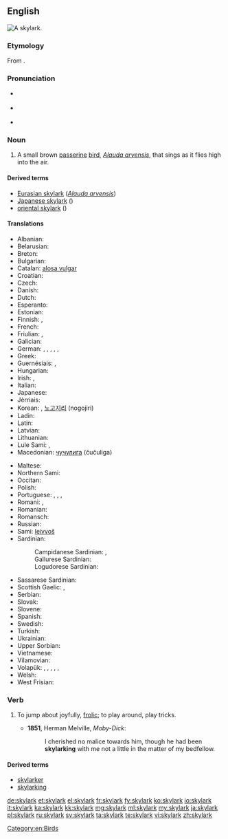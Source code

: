 ==English==
{{wikipedia}}
[[File:Skylark 2, Lake District, England - June 2009.jpg|thumb|A '''skylark'''.]]
{{wikispecies|Alauda arvensis}}

===Etymology===
From {{compound|sky|lark}}.

===Pronunciation===
* {{a|UK}} {{IPA|/ˈskʌɪ.lɑːk/}}
* {{a|US}} {{IPA|/ˈskaɪ.lɑɹk/}}
* {{audio|En-us-skylark.ogg|Audio (US)|lang=en}}

===Noun===
{{en-noun}}

# A small brown [[passerine]] [[bird]], ''[[Alauda arvensis]]'', that sings as it flies high into the air.

====Derived terms====
* [[Eurasian skylark]] (''[[Alauda arvensis]]'')
* [[Japanese skylark]] ({{taxlink|Alauda japonica|species|noshow=1}})
* [[oriental skylark]] ({{taxlink|Alauda gulgula|species|noshow=1}})

====Translations====
{{trans-top|small brown passerine bird}}
* Albanian: {{t|sq|lauresha}}
* Belarusian: {{t|be|жаваранак|m}}
* Breton: {{t|br|alc'hweder sant Pęr}}
* Bulgarian: {{t+|bg|чучулига|f|tr=čučuliga}}
* Catalan: [[alosa|alosa vulgar]]
* Croatian: {{t|sh|poljska ševa|f}}
* Czech: {{t|cs|skřivan polní}}
* Danish: {{t|da|sanglærke|c}}
* Dutch: {{t|nl|veldleeuwerik|m}}
* Esperanto: {{t|eo|alaŭdo}}
* Estonian: {{t|et|pőldlőoke}}
* Finnish: {{t+|fi|kiuru}}, {{t+|fi|leivo}}
* French: {{t+|fr|alouette des champs|f}}
* Friulian: {{t|fur|lodule}}, {{t|fur|odule}}
* Galician: {{t|gl|laverca|f}}
* German: {{qualifier|♂♀}} {{t+|de|Feldlerche|f}}, {{qualifier|♂}} {{t|de|Feldlerchenmännchen|n}}, {{qualifier|♀}} {{t|de|Feldlerchenweibchen|n}}, {{qualifier|♂♀}} {{t+|de|Lerche|f}}, {{qualifier|♂}} {{t|de|Lerchenmännchen|n}}, {{qualifier|♀}} {{t|de|Lerchenweibchen|n}}
* Greek: {{t+|el|σταρήθρα|f}}
* Guernésiais: {{t|roa-grn|alouaette|m}}, {{t|roa-grn|alout'raesse|f}}
* Hungarian: {{t|hu|mezei pacsirta}}
* Irish: {{t|ga|fuiseog|f}}, {{t|ga|circín starraiceach|m}}
* Italian: {{t+|it|allodola|f}}
* Japanese: {{t|ja|雲雀|tr=hibari}}
* Jèrriais: {{t|roa-jer|alouette|f}}
* Korean: {{t|ko|종다리|tr=jongdari}}, [[노고지리]] (nogojiri) {{qualifier|obsolete}}
* Ladin: {{t|lld|lodola}}
* Latin: {{t|la|alauda|f}}
* Latvian: {{t|lv|lauku cīrulis}}
* Lithuanian: {{t+|lt|vieversys}}
* Lule Sami: {{t|smj|vitsur}}, {{t|smj|gieddeurjjá}}
* Macedonian: [[чучулига]] (čučuliga) {{g|f}}
{{trans-mid}}
* Maltese: {{t|mt|alwetta}}
* Northern Sami: {{t|se|leivvoš}}
* Occitan: {{t|oc|alauseta|f}}
* Polish: {{t|pl|skowronek polny|m}}
* Portuguese: {{t+|pt|cotovia|f}}, {{t+|pt|laverca|f}}, {{t|pt|calandra|f}}, {{t+|pt|calhandra|f}}
* Romani: {{t|rom|chiriklo-gilibano|m}}, {{t|rom|chirikli-gilibani|f}}
* Romanian: {{t+|ro|ciocârlie|f}}
* Romansch: {{t|rm|lodola}}
* Russian: {{t+|ru|жаворонок|m|tr=žávoronok}}
* Sami: [[leivvoš]]
* Sardinian: {{t|sc|allòdola}}
*: Campidanese Sardinian: {{t|sro|calandiri}}, {{t|sro|calandironi}}
*: Gallurese Sardinian: {{t|sdn|calandru}}
*: Logudorese Sardinian: {{t|src|prantaritta}}
* Sassarese Sardinian: {{t|sdc|accuccadìta}}
* Scottish Gaelic: {{t|gd|uiseag|f}}, {{t|gd|topag|f}}
* Serbian: {{t|sh|по љска шева}}
* Slovak: {{t|sk|škovránok poľný}}
* Slovene: {{t|sl|poljski škrjanec}}
* Spanish: {{t+|es|alondra|f|alt=alondra común}}
* Swedish: {{t+|sv|sånglärka}}
* Turkish: {{t+|tr|tarla kuşu}}
* Ukrainian: {{t|uk|жайворонок польовий}}
* Upper Sorbian: {{t|hsb|škowrončk}}
* Vietnamese: {{t|vi|chiền chiện}}
* Vilamovian: {{t|wym|liychła}}
* Volapük: {{qualifier|♂♀}} {{t|vo|felalaud}}, {{qualifier|♂}} {{t|vo|felahilaud}}, {{qualifier|♀}} {{t|vo|felajilaud}}, {{qualifier|♂♀ offspring}} {{t|vo|felalaudül}}, {{qualifier|♂ offspring}} {{t|vo|felahilaudül}}, {{qualifier|♀ offspring}} {{t|vo|felajilaudül}}
* Welsh: {{t|cy|ehedydd}}
* West Frisian: {{t|fy|ljurk}}
{{trans-bottom}}

===Verb===
{{en-verb}}

# {{context|originally|_|nautical|lang=en}} To jump about joyfully, [[frolic]]; to play around, play tricks.
#* '''1851''', Herman Melville, ''Moby-Dick'':
#*: I cherished no malice towards him, though he had been '''skylarking''' with me not a little in the matter of my bedfellow.

====Derived terms====
* [[skylarker]]
* [[skylarking]]

[[Category:en:Birds]]

[[de:skylark]]
[[et:skylark]]
[[el:skylark]]
[[fr:skylark]]
[[fy:skylark]]
[[ko:skylark]]
[[io:skylark]]
[[it:skylark]]
[[ka:skylark]]
[[kk:skylark]]
[[mg:skylark]]
[[ml:skylark]]
[[my:skylark]]
[[ja:skylark]]
[[pl:skylark]]
[[ru:skylark]]
[[sv:skylark]]
[[ta:skylark]]
[[te:skylark]]
[[vi:skylark]]
[[zh:skylark]]